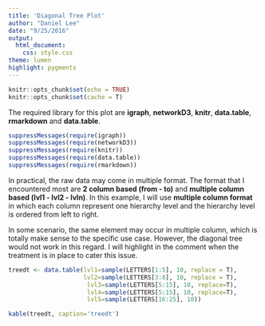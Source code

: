 ```yaml
---
title: 'Diagonal Tree Plot'
author: "Daniel Lee"
date: "9/25/2016"
output: 
  html_document:
    css: style.css
theme: lumen
highlight: pygments
---
```


```r
knitr::opts_chunk$set(echo = TRUE)
knitr::opts_chunk$set(cache = T)
```

The required library for this plot are **igraph**, **networkD3**, **knitr**, **data.table**, **rmarkdown** and **data.table**.

```r
suppressMessages(require(igraph))
suppressMessages(require(networkD3))
suppressMessages(require(knitr))
suppressMessages(require(data.table))
suppressMessages(require(rmarkdown))
```

In practical, the raw data may come in multiple format. The format that I encountered most are **2 column based (from - to)** and **multiple column based (lvl1 - lvl2 - lvln)**. In this example, I will use **multiple column format** in which each column represent one hierarchy level and the hierarchy level is ordered from left to right.

In some scenario, the same element may occur in multiple column, which is totally make sense to the specific use case. However, the diagonal tree would not work in this regard. I will highlight in the comment when the treatment is in place to cater this issue.

```r
treedt <- data.table(lvl1=sample(LETTERS[1:5], 10, replace = T),
                     lvl2=sample(LETTERS[3:8], 10, replace = T),
                      lvl3=sample(LETTERS[5:15], 10, replace=T),
                      lvl4=sample(LETTERS[5:15], 10, replace=T),
                      lvl5=sample(LETTERS[16:25], 10))

kable(treedt, caption='treedt')
```




